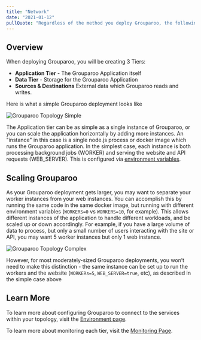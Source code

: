 ```yaml
---
title: "Network"
date: "2021-01-12"
pullQuote: "Regardless of the method you deploy Grouparoo, the following topology will need to be created."
---
```


## Overview

When deploying Grouparoo, you will be creating 3 Tiers:

- **Application Tier** - The Grouparoo Application itself
- **Data Tier** - Storage for the Grouparoo Application
- **Sources & Destinations** External data which Grouparoo reads and writes.

Here is what a simple Grouparoo deployment looks like

<Image
  centered
  source="Grouparoo Topology Simple"
  alt="Grouparoo Topology Simple"
  src="docs/deployment/grouparoo-deployment-topology-simple.png"
  width={820}
  height={552}
/>

The Application tier can be as simple as a single instance of Grouparoo, or you can scale the application horizontally by adding more instances. An "instance" in this case is a single node.js process or docker image which runs the Grouparoo application. In the simplest case, each instance is both processing background jobs (WORKER) and serving the website and API requests (WEB_SERVER). This is configured via [environment variables](/docs/support/environment).

## Scaling Grouparoo

As your Grouparoo deployment gets larger, you may want to separate your worker instances from your web instances. You can accomplish this by running the same code in the same docker image, but running with different environment variables (`WORKERS=0` vs `WORKERS=10`, for example). This allows different instances of the application to handle different workloads, and be scaled up or down accordingly. For example, if you have a large volume of data to process, but only a small number of users interacting with the site or API, you may want 5 worker instances but only 1 web instance.

<Image
  centered
  source="Grouparoo Topology Complex"
  alt="Grouparoo Topology Complex"
  src="docs/deployment/grouparoo-deployment-topology-complex.png"
  width={820}
  height={552}
/>

However, for most moderately-sized Grouparoo deployments, you won’t need to make this distinction - the same instance can be set up to run the workers and the website (`WORKERs=5`, `WEB_SERVER=true`, etc), as described in the simple case above

## Learn More

To learn more about configuring Grouparoo to connect to the services within your topology, visit the [Environment page](/docs/support/environment).

To learn more about monitoring each tier, visit the [Monitoring Page](/docs/support/monitoring).

